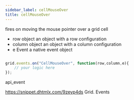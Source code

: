 ```yaml
---
sidebar_label: cellMouseOver
title: cellMouseOver
---
```



          


<Short>

fires on moving the mouse pointer over a grid cell


</Short>



- row			object		an object with a row configuration
- column		object		an object with a column configuration
- e				Event		a native event object


~~~js

grid.events.on("CellMouseOver", function(row,column,e){
    // your logic here
});


~~~
 api_event

<Descr>



</Descr>



https://snippet.dhtmlx.com/9zeyp4ds	Grid. Events


